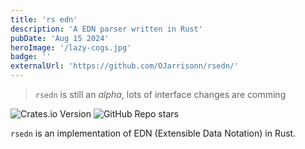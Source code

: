 ```yaml
---
title: 'rs edn'
description: 'A EDN parser written in Rust'
pubDate: 'Aug 15 2024'
heroImage: '/lazy-cogs.jpg'
badge: ''
externalUrl: 'https://github.com/OJarrisonn/rsedn/'
---
```



> `rsedn` is still an _alpha_, lots of interface changes are comming

![Crates.io Version](https://img.shields.io/crates/v/rsedn?style=flat-square&logo=rust)
![GitHub Repo stars](https://img.shields.io/github/stars/OJarrisonn/rsedn?style=flat-square&logo=github)

`rsedn` is an implementation of EDN (Extensible Data Notation) in Rust.


<RedirectCard
    icon={FaGithub}
    title='OJarrisonn/rsedn' 
    description='rsedn is a crate that implements a subset(atm) of Extensible Data Notation' 
    url='https://github.com/OJarrisonn/rsedn' />